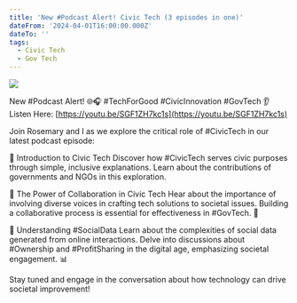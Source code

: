 ```yaml
---
title: 'New #Podcast Alert! Civic Tech (3 episodes in one)'
dateFrom: '2024-04-01T16:00:00.000Z'
dateTo: ''
tags:
  - Civic Tech
  - Gov Tech
---
```


![](</news/Full podcast_Cover.png>)

New #Podcast Alert! 🌐🎧 #TechForGood #CivicInnovation #GovTech 👂 Listen Here: [https://youtu.be/SGF1ZH7kc1s](https://youtu.be/SGF1ZH7kc1s)

Join Rosemary and I as we explore the critical role of #CivicTech in our latest podcast episode:

🔹 Introduction to Civic Tech
Discover how #CivicTech serves civic purposes through simple, inclusive explanations. Learn about the contributions of governments and NGOs in this exploration.

🔹 The Power of Collaboration in Civic Tech
Hear about the importance of involving diverse voices in crafting tech solutions to societal issues. Building a collaborative process is essential for effectiveness in #GovTech. 🤝

🔹 Understanding #SocialData
Learn about the complexities of social data generated from online interactions. Delve into discussions about #Ownership and #ProfitSharing in the digital age, emphasizing societal engagement. 📊

Stay tuned and engage in the conversation about how technology can drive societal improvement! 
